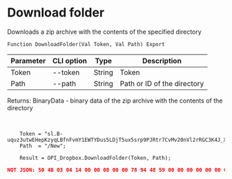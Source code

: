 ﻿---
sidebar_position: 12
---


# Download folder
 Downloads a zip archive with the contents of the specified directory



`Function DownloadFolder(Val Token, Val Path) Export`

  | Parameter | CLI option | Type | Description |
  |-|-|-|-|
  | Token | --token | String | Token |
  | Path | --path | String | Path or ID of the directory |

  
  Returns:  BinaryData - binary data of the zip archive with the contents of the directory

<br/>




```bsl title="Code example"
    Token = "sl.B-uquz3utwEHepKzyqLBfnFvmY1EWTYDus5LDjT5ux5srp9PJRtr7CvMv20nVl2rRGC3K4J_X5...";
    Path  = "/New";

    Result = OPI_Dropbox.DownloadFolder(Token, Path);
```
 



```json title="Result"
NOT JSON: 50 4B 03 04 14 00 00 08 00 00 78 94 48 59 00 00 00 00 00 00 00 00 00 00 00 00 04 00 09 00 4E 65 77 2F 55 54 05 00 01 84 7B 05 67 50 4B 03 04 14 00 08 08 00 00 4F 87 AF 58 00 00 00 00 00 00 00…
```
